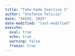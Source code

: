 ```yaml
---
title: "Take-home Exercise 1"
author: "Stefanie Felicia"
date: "XXXXX, 2025"
date-modified: "last-modified"
execute: 
  eval: true
  echo: true
  warning: false
  freeze: true
---
```


